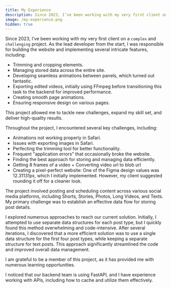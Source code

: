 ```yaml
---
title: My Experience
description: Since 2023, I’ve been working with my very first client on a complex and challenging project.
image: /my-experience.png
hidden: true
---
```


Since 2023, I’ve been working with my very first client on a `complex` and `challenging` project. As the lead developer from the start, I was responsible for building the website and implementing several intricate features, including:

- Trimming and cropping elements.
- Managing stored data across the entire site.
- Developing seamless animations between panels, which turned out fantastic.
- Exporting edited videos, initially using FFmpeg before transitioning this task to the backend for improved performance.
- Creating smooth page animations.
- Ensuring responsive design on various pages.

This project allowed me to tackle new challenges, expand my skill set, and deliver high-quality results.

Throughout the project, I encountered several key challenges, including:

- Animations not working properly in Safari.
- Issues with exporting images in Safari.
- Perfecting the trimming tool for better functionality.
- Frequent "application errors" that occasionally broke the website.
- Finding the best approach for storing and managing data efficiently.
- Getting 8 frames of a video + Converting video url to blob url
- Creating a pixel-perfect website: One of the Figma design values was 12.31131px, which I initially implemented. However, my client suggested rounding it off for a cleaner look.

The project involved posting and scheduling content across various social media platforms, including Shorts, Stories, Photos, Long Videos, and Texts. My primary challenge was to establish an effective data flow for storing post details.

I explored numerous approaches to reach our current solution. Initially, I attempted to use separate data structures for each post type, but I quickly found this method overwhelming and code-intensive. After several iterations, I discovered that a more efficient solution was to use a single data structure for the first four post types, while keeping a separate structure for text posts. This approach significantly streamlined the code and improved overall data management.

I am grateful to be a member of this project, as it has provided me with numerous learning opportunities.

I noticed that our backend team is using FastAPI, and I have experience working with APIs, including how to cache and utilize them effectively.
